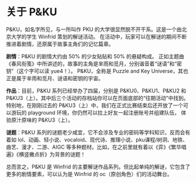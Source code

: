 # 关于 P&KU


P&KU，如名字所见，与一所叫作 PKU 的大学很显然脱不开干系。这是一个由北京大学的学生 Winfrid 策划的解谜活动。
在活动中，玩家可以在解谜的期间不断推进着剧情，还原属于故事主角们的记忆篇章。

**剧情**：P&KU 的剧情大约由 50% 的少女贴贴和 50% 的悬疑构成。
正如主题曲《春风衔笺》中所讲述的，故事的主角是芈雨和觅月，分别谐音着“谜语”和“密钥”（这个字可以读 yue4！）。
P&KU，全称是 Puzzle and Key Universe，其也正是属于芈雨和觅月、谜语和密钥的宇宙。

**作品**：目前，P&KU 系列已经举办了四届，分别是 P&KU0、P&KU1、P&KU2 和 P&KU3（上）。其中后三个活动的存档站你可以在页面底部的“往期活动”中找到。
特别地，在刚刚过去的 P&KU3（上）中，我们在正式比赛结束后还开放了一个可以游玩的 playground 环境，你仍然可以拉上好友一起注册账号并组建队伍，
体验原汁原味的 P&KU3（上）。

**谜题**：P&KU 系列的谜题老少咸宜，它不会涉及专业的密码等学科知识，反而会有着如 lol、动画、轻小说、vocaloid、现代诗、推理小说、pku课程/树洞、地铁、曲艺、漫才、二游、AIGC 等多种题材。比如，在之前里就有着以《弈》《繁华唱遍》《横竖撇点折》为背景的谜题！

总而言之，P&KU 是 Winfrid 的主要解谜作品系列。但比起单纯的解谜，它包含了更多的剧情要素，可以认为是 Winfrid 的 oc（原创角色）们的活动舞台。